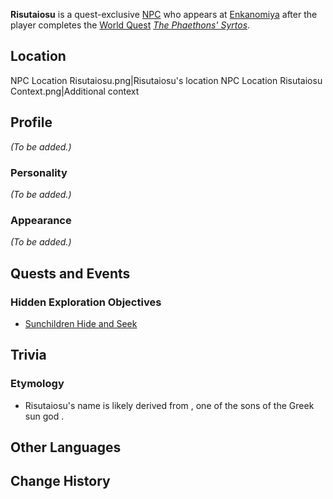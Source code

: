 {{Meta
<!-- REMOVE THIS TEMPLATE AFTER ADDING MISSING INFO -->
|missing_NPC_profile  = yes
}}
{{Character Infobox
|type             = Quest NPC
|type2            = Deceased Characters
|image            = NPC Risutaiosu.png
|region           = Inazuma
|affiliation      = Enkanomiya
|affiliation2     = Sunchildren
|affiliation3     = Shades of Tokoyo
}}
'''Risutaiosu''' is a quest-exclusive [[NPC]] who appears at [[Enkanomiya]] after the player completes the [[World Quest]] ''[[The Phaethons' Syrtos]]''.

==Location==
<gallery hideaddbutton="true" captionalign="center">
NPC Location Risutaiosu.png|Risutaiosu's location
NPC Location Risutaiosu Context.png|Additional context
</gallery>

==Profile==
{{Quote|Here lies Risutaiosu no Mikoto, who loved to imitate the craftsmen who molded with clay, creating sculptures of the female officials of the court that were exquisite and lifelike.|The Royal Tomb of Risutaiosu}}
<!-- detailed story/lore information goes here -->
''(To be added.)''

===Personality===
''(To be added.)''

===Appearance===
''(To be added.)''

==Quests and Events==
===Hidden Exploration Objectives===
* [[Sunchildren Hide and Seek]]

==Trivia==
===Etymology===
* Risutaiosu's name is likely derived from {{w|Aristaeus}}, one of the sons of the Greek sun god {{w|Apollo}}.

==Other Languages==
{{Other Languages|default_hidden = 1
|en      = Risutaiosu
|zhs     = 里栖太御须
|zhs_rm  = Lǐqī<!--xī?-->tàiyùxū{{Assumed}}
|zht     = 里栖太御須
|zht_rm  = Lǐqī<!--xī?-->tàiyùxū{{Assumed}}
|ja      = 里栖太御須
|ja_rm   = Risutaiosu
|ko      = 리스타이오스
|ko_rm   = Riseuta'i'oseu
|es      = Risutaiosu
|fr      = Risutaiosu
|ru      = Рисутайосу
|th      = Risutaiosu
|vi      = Risutaiosu
|de      = Risutaiosu
|id      = Risutaiosu
|pt      = Risutaiosu
}}

==Change History==
{{Change History|2.4}}
<!--
==References==
{{Reflist}}-->